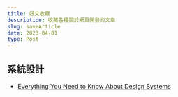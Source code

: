 ```yaml
---
title: 好文收藏
description: 收藏各種關於網頁開發的文章
slug: saveArticle
date: 2023-04-01
type: Post
---
```


## 系統設計

- [Everything You Need to Know About Design Systems](https://uxdesign.cc/everything-you-need-to-know-about-design-systems-54b109851969)
